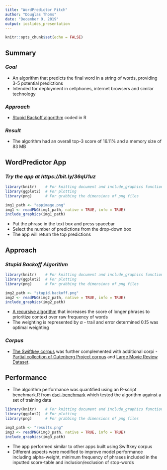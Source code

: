 ```yaml
---
title: "WordPredictor Pitch"
author: "Douglas Thoms"
date: "December 9, 2019"
output: ioslides_presentation
---
```


```r
knitr::opts_chunk$set(echo = FALSE)
```

## Summary

### *Goal*
- An algorithm that predicts the final word in a string of words, providing 3-5 potential 
predictions  
- Intended for deployment in cellphones, internet browsers and similar technology

### *Approach*
- [Stupid Backoff algorithm](https://www.aclweb.org/anthology/D07-1090.pdf) coded in R 

### *Result*
- The algorithm had an overall top-3 score of 16.11% and a memory size of 83 MB

## WordPredictor App
### *Try the app at https://bit.ly/36qU1uz *
```r
library(knitr)    # For knitting document and include_graphics function
library(ggplot2)  # For plotting
library(png)      # For grabbing the dimensions of png files

img1_path <- "appimage.png"
img1 <- readPNG(img1_path, native = TRUE, info = TRUE)
include_graphics(img1_path)

```  

- Put the  phrase in the text box and press spacebar
- Select the number of predictions from the drop-down box
- The app will return the top predictions


## Approach
### *Stupid Backoff Algorithm*  
```r
library(knitr)    # For knitting document and include_graphics function
library(ggplot2)  # For plotting
library(png)      # For grabbing the dimensions of png files

img2_path <- "stupid.backoff.png"
img2 <- readPNG(img2_path, native = TRUE, info = TRUE)
include_graphics(img2_path)

```  

- [A recursive algorithm](https://www.aclweb.org/anthology/D07-1090.pdf) that increases the score of longer phrases to prioritize context over raw frequency of words  
- The weighting is represented by $\alpha$ - trail and error determined 0.15
was optimal weighting 

### *Corpus*
- [The Swiftkey corpus](https://d396qusza40orc.cloudfront.net/dsscapstone/dataset/Coursera-SwiftKey.zip) was further complemented with additional corpi - [Partial collection of Gutenberg Project corpus](https://web.eecs.umich.edu/~lahiri/gutenberg_dataset.html) and [Large Movie Review Dataset](https://ai.stanford.edu/~amaas/data/sentiment/). 

## Performance
- The algorithm performance was quantified using an R-script benchmark.R from [dsci-benchmark](https://github.com/hfoffani/dsci-benchmark) which tested the 
algorithm against a set of training data

```r
library(knitr)    # For knitting document and include_graphics function
library(ggplot2)  # For plotting
library(png)      # For grabbing the dimensions of png files

img3_path <- "results.png"
img3 <- readPNG(img3_path, native = TRUE, info = TRUE)
include_graphics(img3_path)

```  

- The app performed similar to other apps built using Swiftkey corpus
- Different aspects were modified to improve model performance including 
alpha-weight, minimum frequency of phrases included in the inputted score-table 
and inclusion/exclusion of stop-words


